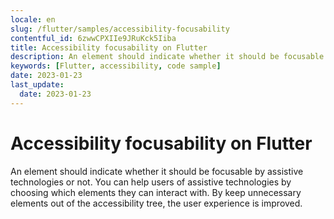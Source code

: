 ```yaml
---
locale: en
slug: /flutter/samples/accessibility-focusability
contentful_id: 6zwwCPXIIe9JRuKck5Iiba
title: Accessibility focusability on Flutter
description: An element should indicate whether it should be focusable by assistive technologies or not.
keywords: [Flutter, accessibility, code sample]
date: 2023-01-23
last_update:
  date: 2023-01-23
---
```


# Accessibility focusability on Flutter

An element should indicate whether it should be focusable by assistive technologies or not. You can help users of assistive technologies by choosing which elements they can interact with. By keep unnecessary elements out of the accessibility tree, the user experience is improved.

<CodeSample id="accessibility-focusable" framework="flutter" locale="en"/>

